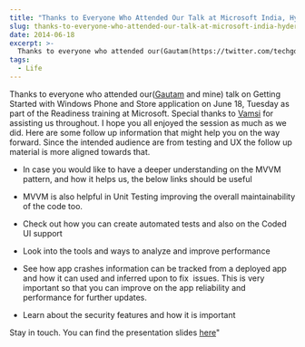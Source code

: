 ```yaml
---
title: "Thanks to Everyone Who Attended Our Talk at Microsoft India, Hyderabad"
slug: thanks-to-everyone-who-attended-our-talk-at-microsoft-india-hyderabad
date: 2014-06-18
excerpt: >-
  Thanks to everyone who attended our(Gautam(https://twitter.com/techgd) and mine) talk on Getting Started with Windows Phone and Store application on June 18, Tuesday as part of the Readiness training at Microsoft....
tags:
  - Life
---
```

Thanks to everyone who attended our([Gautam](https://twitter.com/techgd) and mine) talk on Getting Started with Windows Phone and Store application on June 18, Tuesday as part of the Readiness training at Microsoft. Special thanks to [Vamsi](https://twitter.com/vamsitp) for assisting us throughout. I hope you all enjoyed the session as much as we did. Here are some follow up information that might help you on the way forward. Since the intended audience are from testing and UX the follow up material is more aligned towards that.

-   In case you would like to have a deeper understanding on the MVVM pattern, and how it helps us, the below links should be useful

-   MVVM is also helpful in Unit Testing improving the overall maintainability of the code too.

-   Check out how you can create automated tests and also on the Coded UI support

-   Look into the tools and ways to analyze and improve performance

-   See how app crashes information can be tracked from a deployed app and how it can used and inferred upon to fix  issues. This is very important so that you can improve on the app reliability and performance for further updates.

-   Learn about the security features and how it is important

Stay in touch. You can find the presentation slides [here](https://github.com/rahulpnath/Speaking/tree/master/Windows%20Phone%20And%20Store%20Apps)"